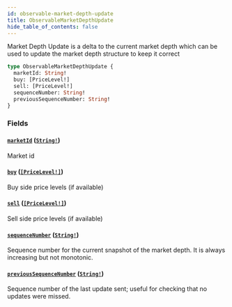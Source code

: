 ```yaml
---
id: observable-market-depth-update
title: ObservableMarketDepthUpdate
hide_table_of_contents: false
---
```



Market Depth Update is a delta to the current market depth which can be used to update the
market depth structure to keep it correct

```graphql
type ObservableMarketDepthUpdate {
  marketId: String!
  buy: [PriceLevel!]
  sell: [PriceLevel!]
  sequenceNumber: String!
  previousSequenceNumber: String!
}
```


### Fields

#### [`marketId`](#) ([`String!`](/docs/testnet/graphql/scalars/string))

Market id


#### [`buy`](#) ([`[PriceLevel!]`](/docs/testnet/graphql/objects/price-level))

Buy side price levels (if available)


#### [`sell`](#) ([`[PriceLevel!]`](/docs/testnet/graphql/objects/price-level))

Sell side price levels (if available)


#### [`sequenceNumber`](#) ([`String!`](/docs/testnet/graphql/scalars/string))

Sequence number for the current snapshot of the market depth. It is always increasing but not monotonic.


#### [`previousSequenceNumber`](#) ([`String!`](/docs/testnet/graphql/scalars/string))

Sequence number of the last update sent; useful for checking that no updates were missed.




